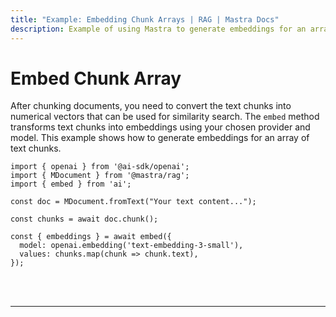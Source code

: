 ```yaml
---
title: "Example: Embedding Chunk Arrays | RAG | Mastra Docs"
description: Example of using Mastra to generate embeddings for an array of text chunks for similarity search.
---
```



# Embed Chunk Array

After chunking documents, you need to convert the text chunks into numerical vectors that can be used for similarity search. The `embed` method transforms text chunks into embeddings using your chosen provider and model. This example shows how to generate embeddings for an array of text chunks.

```tsx copy
import { openai } from '@ai-sdk/openai';
import { MDocument } from '@mastra/rag';
import { embed } from 'ai';

const doc = MDocument.fromText("Your text content...");

const chunks = await doc.chunk();

const { embeddings } = await embed({
  model: openai.embedding('text-embedding-3-small'),
  values: chunks.map(chunk => chunk.text),
});
```

<br />
<br />
<hr className="dark:border-[#404040] border-gray-300" />
<br />
<br />
<GithubLink
  link={
    "https://github.com/mastra-ai/mastra/blob/main/examples/basics/rag/embed-chunk-array"
  }
/>
